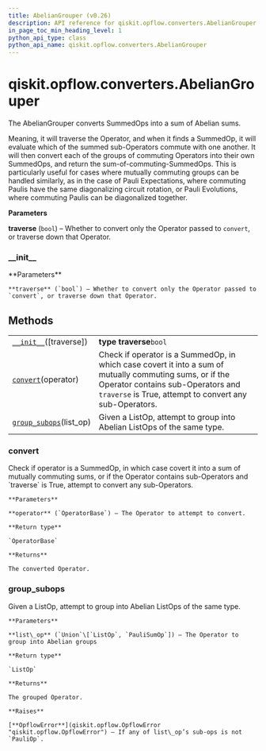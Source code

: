 ```yaml
---
title: AbelianGrouper (v0.26)
description: API reference for qiskit.opflow.converters.AbelianGrouper in qiskit v0.26
in_page_toc_min_heading_level: 1
python_api_type: class
python_api_name: qiskit.opflow.converters.AbelianGrouper
---
```


<span id="qiskit-opflow-converters-abeliangrouper" />

# qiskit.opflow\.converters.AbelianGrouper

<Class id="qiskit.opflow.converters.AbelianGrouper" isDedicatedPage={true} github="https://github.com/qiskit/qiskit/tree/stable/0.17/qiskit/opflow/converters/abelian_grouper.py" signature="AbelianGrouper(traverse=True)" modifiers="class">
  The AbelianGrouper converts SummedOps into a sum of Abelian sums.

  Meaning, it will traverse the Operator, and when it finds a SummedOp, it will evaluate which of the summed sub-Operators commute with one another. It will then convert each of the groups of commuting Operators into their own SummedOps, and return the sum-of-commuting-SummedOps. This is particularly useful for cases where mutually commuting groups can be handled similarly, as in the case of Pauli Expectations, where commuting Paulis have the same diagonalizing circuit rotation, or Pauli Evolutions, where commuting Paulis can be diagonalized together.

  **Parameters**

  **traverse** (`bool`) – Whether to convert only the Operator passed to `convert`, or traverse down that Operator.

  ### \_\_init\_\_

  <Function id="qiskit.opflow.converters.AbelianGrouper.__init__" signature="__init__(traverse=True)">
    **Parameters**

    **traverse** (`bool`) – Whether to convert only the Operator passed to `convert`, or traverse down that Operator.
  </Function>

  ## Methods

  |                                                                                                                                          |                                                                                                                                                                                                         |
  | ---------------------------------------------------------------------------------------------------------------------------------------- | ------------------------------------------------------------------------------------------------------------------------------------------------------------------------------------------------------- |
  | [`__init__`](#qiskit.opflow.converters.AbelianGrouper.__init__ "qiskit.opflow.converters.AbelianGrouper.__init__")(\[traverse])          | **type traverse**`bool`                                                                                                                                                                                 |
  | [`convert`](#qiskit.opflow.converters.AbelianGrouper.convert "qiskit.opflow.converters.AbelianGrouper.convert")(operator)                | Check if operator is a SummedOp, in which case covert it into a sum of mutually commuting sums, or if the Operator contains sub-Operators and `traverse` is True, attempt to convert any sub-Operators. |
  | [`group_subops`](#qiskit.opflow.converters.AbelianGrouper.group_subops "qiskit.opflow.converters.AbelianGrouper.group_subops")(list\_op) | Given a ListOp, attempt to group into Abelian ListOps of the same type.                                                                                                                                 |

  ### convert

  <Function id="qiskit.opflow.converters.AbelianGrouper.convert" signature="convert(operator)">
    Check if operator is a SummedOp, in which case covert it into a sum of mutually commuting sums, or if the Operator contains sub-Operators and `traverse` is True, attempt to convert any sub-Operators.

    **Parameters**

    **operator** (`OperatorBase`) – The Operator to attempt to convert.

    **Return type**

    `OperatorBase`

    **Returns**

    The converted Operator.
  </Function>

  ### group\_subops

  <Function id="qiskit.opflow.converters.AbelianGrouper.group_subops" signature="group_subops(list_op)" modifiers="classmethod">
    Given a ListOp, attempt to group into Abelian ListOps of the same type.

    **Parameters**

    **list\_op** (`Union`\[`ListOp`, `PauliSumOp`]) – The Operator to group into Abelian groups

    **Return type**

    `ListOp`

    **Returns**

    The grouped Operator.

    **Raises**

    [**OpflowError**](qiskit.opflow.OpflowError "qiskit.opflow.OpflowError") – If any of list\_op’s sub-ops is not `PauliOp`.
  </Function>
</Class>

